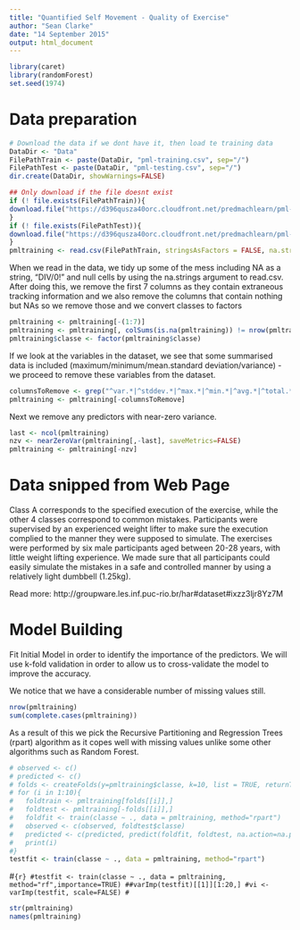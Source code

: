 ```yaml
---
title: "Quantified Self Movement - Quality of Exercise"
author: "Sean Clarke"
date: "14 September 2015"
output: html_document
---
```

```r
library(caret)
library(randomForest)
set.seed(1974)
```
# Data preparation

```r
# Download the data if we dont have it, then load te training data
DataDir <- "Data"
FilePathTrain <- paste(DataDir, "pml-training.csv", sep="/")
FilePathTest <- paste(DataDir, "pml-testing.csv", sep="/")
dir.create(DataDir, showWarnings=FALSE) 

## Only download if the file doesnt exist
if (! file.exists(FilePathTrain)){
download.file("https://d396qusza40orc.cloudfront.net/predmachlearn/pml-training.csv",FilePathTrain , method="curl")
}
if (! file.exists(FilePathTest)){
download.file("https://d396qusza40orc.cloudfront.net/predmachlearn/pml-testing.csv",FilePathTest , method="curl")
}
pmltraining <- read.csv(FilePathTrain, stringsAsFactors = FALSE, na.strings = c("", "NA", "#DIV/0!"))
```

When we read in the data, we tidy up some of the mess including NA as a string, "DIV/0!" and null cells by using the na.strings argument to read.csv. After doing this, we remove the first 7 columns as they contain extraneous tracking information and we also remove the  columns that contain nothing but NAs so we remove those and we convert classes to factors

```r
pmltraining <- pmltraining[-(1:7)]
pmltraining <- pmltraining[, colSums(is.na(pmltraining)) != nrow(pmltraining)]
pmltraining$classe <- factor(pmltraining$classe)
```

If we look at the variables in the dataset, we see that some summarised data is included (maximum/minimum/mean.standard deviation/variance) - we proceed to remove these variables from the dataset.

```r
columnsToRemove <- grep("^var.*|^stddev.*|^max.*|^min.*|^avg.*|^total.*|.*timestamp.*|user_name",names(pmltraining))
pmltraining <- pmltraining[-columnsToRemove]
```

Next we remove any predictors with near-zero variance.

```r
last <- ncol(pmltraining)
nzv <- nearZeroVar(pmltraining[,-last], saveMetrics=FALSE)
pmltraining <- pmltraining[-nzv]
```

# Data snipped from Web Page

Class A corresponds to the specified execution of the exercise, while the other 4 classes correspond to common mistakes. Participants were supervised by an experienced weight lifter to make sure the execution complied to the manner they were supposed to simulate. The exercises were performed by six male participants aged between 20-28 years, with little weight lifting experience. We made sure that all participants could easily simulate the mistakes in a safe and controlled manner by using a relatively light dumbbell (1.25kg).

Read more: http://groupware.les.inf.puc-rio.br/har#dataset#ixzz3ljr8Yz7M

# Model Building

Fit Initial Model in order to identify the importance of the predictors. We will use k-fold validation in order to allow us to cross-validate the model to improve the accuracy.

We notice that we have a considerable number of missing values still.
```r
nrow(pmltraining)
sum(complete.cases(pmltraining))
```

As a result of this we pick the Recursive Partitioning and Regression Trees (rpart) algorithm as it copes well with missing values unlike some other algorithms such as Random Forest.

```r
# observed <- c()
# predicted <- c()
# folds <- createFolds(y=pmltraining$classe, k=10, list = TRUE, returnTrain = TRUE)
# for (i in 1:10){
#   foldtrain <- pmltraining[folds[[i]],]
#   foldtest <- pmltraining[-folds[[i]],]
#   foldfit <- train(classe ~ ., data = pmltraining, method="rpart")
#   observed <- c(observed, foldtest$classe)
#   predicted <- c(predicted, predict(foldfit, foldtest, na.action=na.pass))
#   print(i)
#}
testfit <- train(classe ~ ., data = pmltraining, method="rpart")

```

#```{r}
#testfit <- train(classe ~ ., data = pmltraining, method="rf",importance=TRUE)
##varImp(testfit)[[1]][1:20,]
#vi <- varImp(testfit, scale=FALSE)
#```

```r
str(pmltraining)
names(pmltraining)
```


